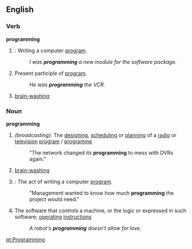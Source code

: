 ==English==

===Verb===
'''programming'''
# {{cattag|Computing}}: Writing a computer [[program]].
#:''I was '''programming''' a new module for the software package.''
# Present participle of [[program]].
#:''He was '''programming''' the VCR.''
# [[brain-washing]]

===Noun===
'''programming'''
# ''(broadcasting):'' The [[designing]], [[scheduling]] or [[planning]] of a [[radio]] or [[television]] [[program]] / [[programme]]
#:"The network changed its '''programming''' to mess with DVRs again."
# [[brain-washing]]
# {{cattag|Computing}}: The act of writing a computer [[program]].
#:"Management wanted to know how much '''programming''' the project would need."
# The software that controls a machine, or the logic or expressed in such software; [[operating]] [[instructions]]
#:''A robot's '''programming''' doesn't allow for love.''

[[pt:Programming]]